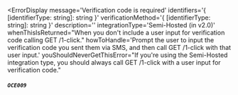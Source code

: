 
<ErrorDisplay
  message='Verification code is required'
  identifiers='{ [identifierType: string]: string }'
  verificationMethod='{ [identifierType: string]: string }'
  description=''
  integrationType='Semi-Hosted (in v2.0)'
  whenThisIsReturned="When you don't include a user input for verification code calling GET /1-click."
  howToHandle='Prompt the user to input the verification code you sent them via SMS, and then call GET /1-click with that user input.'
  youShouldNeverGetThisError="If you're using the Semi-Hosted integration type, you should always call GET /1-click with a user input for verification code."
>
  ##### `OCE009`
</ErrorDisplay>